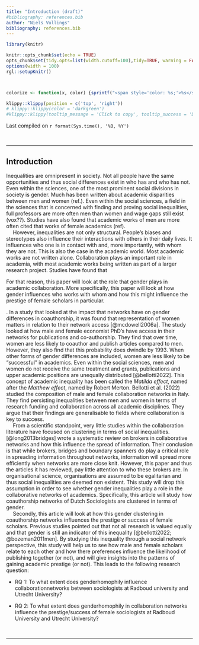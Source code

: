 ```yaml
---
title: "Introduction (draft)"
#bibliography: references.bib
author: "Niels Vullings"
bibliography: references.bib
---
```


```r
library(knitr)

knitr::opts_chunk$set(echo = TRUE)
opts_chunk$set(tidy.opts=list(width.cutoff=100),tidy=TRUE, warning = FALSE, message = FALSE,comment = "#>", cache=TRUE, class.source=c("test"), class.output=c("test2"))
options(width = 100)
rgl::setupKnitr()



colorize <- function(x, color) {sprintf("<span style='color: %s;'>%s</span>", color, x) }

```

```r
klippy::klippy(position = c('top', 'right'))
# klippy::klippy(color = 'darkgreen')
#klippy::klippy(tooltip_message = 'Click to copy', tooltip_success = 'Done')
```

Last compiled on `r format(Sys.time(), '%B, %Y')`

<br>

------------------------------------------------------------------------

## Introduction

Inequalities are omnipresent in society. Not all people have the same opportunities and thus social differences exist in who has and who has not. Even within the sciences, one of the most prominent social divisions in society is gender. Much has been written about academic disparities between men and women (ref.). Even within the social sciences, a field in the sciences that is concerned with finding and proving social inequalities, full professors are more often men than women and wage gaps still exist (vox??). Studies have also found that academic works of men are more often cited that works of female academics (ref). \
&emsp; However, inequalities are not only structural. People's biases and stereotypes also influence their interactions with others in their daily lives. It influences who one is in contact with and, more importantly, with whom they are not. This is also the case in the academic world. Most academic works are not written alone. Collaboration plays an important role in academia, with most academic works being written as part of a larger research project. Studies have found that

For that reason, this paper will look at the role that gender plays in academic collaboration. More specifically, this paper will look at how gender influences who works with whom and how this might influence the prestige of female scholars in particular.

. In a study that looked at the impact that networks have on gender differences in coauthorship, it was found that representation of women matters in relation to their network access [@mcdowell2006a]. The study looked at how male and female economist PhD's have access in their networks for publications and co-authorship. They find that over time, women are less likely to coauthor and publish articles compared to men. However, they also find that this probability does dwindle by 1993. When other forms of gender differences are included, women are less likely to be "successful" in academics. Even within the social sciences, men and women do not receive the same treatment and grants, publications and upper academic positions are unequally distributed [@bellotti2022]. This concept of academic inequality has been called the *Matilda effect*, named after the *Matthew effect*, named by Robert Merton. Bellotti et al. (2022) studied the composition of male and female collaboration networks in Italy. They find persisting inequalities between men and women in terms of research funding and collaboration across all academic disciplines. They argue that their findings are generalisable to fields where collaboration is key to success.\
  From a scientific standpoint, very little studies within the collaboration literature have focused on clustering in terms of social inequalities. [@long2013bridges] wrote a systematic review on brokers in collaborative networks and how this influence the spread of information. Their conclusion is that while brokers, bridges and boundary spanners do play a critical role in spreading information throughout networks, information will spread more efficiently when networks are more close knit. However, this paper and thus the articles it has reviewed, pay little attention to who these brokers are. In organisational science, organisations are assumed to be egalitarian and thus social inequalities are deemed non existent. This study will drop this assumption in order to see whether gender inequalities play a role in the collaborative networks of academics. Specifically, this article will study how coauthorship networks of Dutch Sociologists are clustered in terms of gender.\
  Secondly, this article will look at how this gender clustering in coauthorship networks influences the prestige or success of female scholars. Previous studies pointed out that not all research is valued equally and that gender is still an indicator of this inequality [@bellotti2022; @bozeman2011men]. By studying this inequality through a social network perspective, this study will help us to see how male and female scholars relate to each other and how there preferences influence the likelihood of publishing together (or not), and will give insights into the patterns of gaining academic prestige (or not). This leads to the following research question:

-   RQ 1: To what extent does genderhomophily influence collaborationnetworks between sociologists at Radboud university and Utrecht University?

-   RQ 2: To what extent does genderhomophily in collaboration networks influence the prestige/success of female sociologists at Radboud University and Utrecht University?

<br>

------------------------------------------------------------------------
